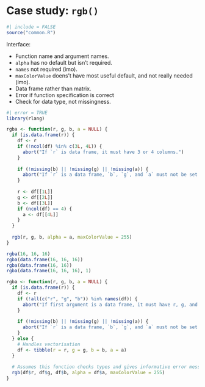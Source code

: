 # Case study: `rgb()` {#sec-cs-rgb}

```r
#| include = FALSE
source("common.R")
```

Interface:

-   Function name and argument names.
-   `alpha` has no default but isn't required.
-   `names` not required (imo).
-   `maxColorValue` doens't have most useful default, and not really needed (imo).
-   Data frame rather than matrix.
-   Error if function specification is correct
-   Check for data type, not missingness.

```r
#| error = TRUE
library(rlang)

rgba <- function(r, g, b, a = NULL) {
  if (is.data.frame(r)) {
    df <- r
    if (!ncol(df) %in% c(3L, 4L)) {
      abort("If `r` is data frame, it must have 3 or 4 columns.")
    }
    
    if (!missing(b) || !missing(g) || !missing(a)) {
      abort("If `r` is a data frame, `b`, `g`, and `a` must not be set.")
    }
    
    r <- df[[1L]]
    g <- df[[2L]]
    b <- df[[3L]]
    if (ncol(df) == 4) {
      a <- df[[4L]]
    }
  }
  
  rgb(r, g, b, alpha = a, maxColorValue = 255)
}

rgba(16, 16, 16)
rgba(data.frame(16, 16, 16))
rgba(data.frame(16, 16))
rgba(data.frame(16, 16, 16), 1)
```

```r
rgba <- function(r, g, b, a = NULL) {
  if (is.data.frame(r)) {
    df <- r
    if (!all(c("r", "g", "b")) %in% names(df)) {
      abort("If first argument is a data frame, it must have r, g, and b columns.")
    }
    
    if (!missing(b) || !missing(g) || !missing(a)) {
      abort("If `r` is a data frame, `b`, `g`, and `a` must not be set.")
    }
  } else {
    # Handles vectorisation
    df <- tibble(r = r, g = g, b = b, a = a) 
  }
  
  # Assumes this function checks types and gives informative error messages
  rgb(df$r, df$g, df$b, alpha = df$a, maxColorValue = 255)
}
```
